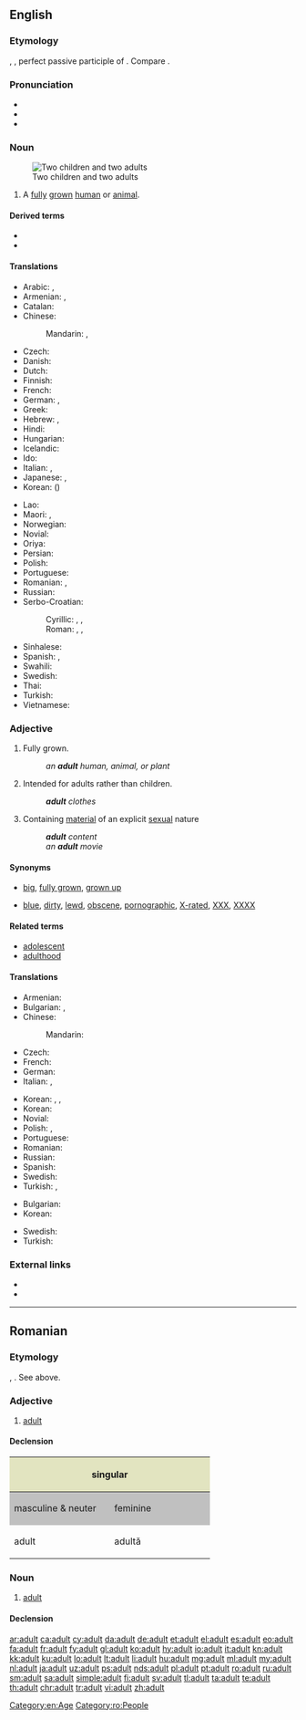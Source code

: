 ==English==

===Etymology===
{{etyl|fr|en}} {{term|adulte|lang=fr}}, {{etyl|la|en}} {{term|adultus||grown up|lang=la}}, perfect passive participle of {{term/t|la|adolescō||I grow up}}. Compare {{term|adolescent|lang=en}}.

===Pronunciation===
* {{IPA|/ˈædl̩t/|/əˈdʌlt/|/ˈædʌlt/}}
* {{audio|en-us-adult.ogg|Audio (US)|lang=en}}
* {{rhymes|ʌlt}}

===Noun===
{{en-noun}}
[[Image:Adult child.png|thumb|Two children and two adults]]

# A [[fully]] [[grown]] [[human]] or [[animal]].

====Derived terms====
* {{l|en|adultly}}
* {{l|en|adultness}}

====Translations====
{{trans-top|fully grown human}}
* Arabic: {{t|ar|بالغ|m|tr=baaligh}}, {{t|ar|راشد|m|tr=raashid|sc=Arab}}
* Armenian: {{t|hy|մեծահասակ|tr=meçahasak}}, {{t|hy|չափահաս|tr=čapahas}}
* Catalan: {{t+|ca|adult}}
* Chinese:
*: Mandarin: {{t+|cmn|成人|tr=chéngrén|sc=Hani}}, {{t+|cmn|大人|tr=dàrén|sc=Hani}}
* Czech: {{t+|cs|dospělý|m}}
* Danish: {{t+|da|voksen}}
* Dutch: {{t+|nl|volwassene}}
* Finnish: {{t+|fi|aikuinen}}
* French: {{t+|fr|adulte|m|f}}
* German: {{t+|de|Erwachsener|m}}, {{t+|de|Erwachsene|f}}
* Greek: {{t+|el|ενήλικας}}
* Hebrew: {{t|he|מבוגר|m|tr=mevugar|sc=Hebr}}, {{t|he|מבוגרת|f|tr=mevugeret|sc=Hebr}}
* Hindi: {{t|hi|वयस्क|m|tr=vayask}}
* Hungarian: {{t+|hu|felnőtt}}
* Icelandic: {{t+|is|fullorðinn|m}}
* Ido: {{t+|io|adulto}}
* Italian: {{t+|it|adulto|m}}, {{t|it|adulta|f}}
* Japanese: {{t+|ja|成人|tr=せいじん, seijin|sc=Jpan}}, {{t+|ja|大人|tr=おとな, otona|sc=Jpan}}
* Korean: {{t+|ko|성인|tr=seong-in|sc=Kore}} ({{t+|ko|成人|sc=Kore}})
{{trans-mid}}
* Lao: {{t|lo|ຜູ້ໃຫ່ຍ|sc=Laoo}}
* Maori: {{t|mi|pakeke}} {{qualifier|refers to people}}, {{t|mi|kātua}} {{qualifier|refers to animals}}
* Norwegian: {{t+|no|voksen}}
* Novial: {{t|nov|adulte}}
* Oriya: {{t|or|ପ୍ରାପ୍ତବୟସ୍କ|sc=Orya}}
* Persian: {{t|fa|بزرگسال|tr=bozorgsâl|sc=fa-Arab}}
* Polish: {{t+|pl|dorosły|m}}
* Portuguese: {{t+|pt|adulto}}
* Romanian: {{t+|ro|adult|m}}, {{t+|ro|adultă|f}}
* Russian: {{t+|ru|взро́слый|tr=vzróslyj}}
* Serbo-Croatian:
*: Cyrillic:  {{t|sh|одрастао}}, {{t|sh|пунолетан}}, {{t|sh|пунољетство}}
*: Roman: {{t|sh|odrastao}}, {{t|sh|punoletan}}, {{t|sh|punoljetstvo}}
* Sinhalese: {{t|si|වැඩිහිටියා|sc=Sinh}}
* Spanish: {{t+|es|adulto|m}}, {{t|es|adulta|f}}
* Swahili: {{t|sw|mtu mzima}}
* Swedish: {{t+|sv|vuxen}}
* Thai: {{t|th|ผู้ใหญ่|tr=pôo yài|sc=Thai}}
* Turkish: {{t+|tr|yetişkin}}
* Vietnamese: {{t|vi|người lớn}}
{{trans-bottom}}

===Adjective===
{{en-adj}}

# Fully grown.
#: ''an '''adult''' human, animal, or plant''
# Intended for adults rather than children.
#: '''''adult''' clothes''
# Containing [[material]] of an explicit [[sexual]] nature
#: '''''adult''' content''
#: ''an '''adult''' movie''

====Synonyms====
* {{sense|fully grown}} [[big]], [[fully grown]], [[grown up]]
* {{sense|unsuitable for children}} [[blue]], [[dirty]], [[lewd]], [[obscene]], [[pornographic]], [[X-rated]], [[XXX]], [[XXXX]]

====Related terms====
* [[adolescent]]
* [[adulthood]]

====Translations====
{{trans-top|fully grown}}
* Armenian: {{t|hy|հասուն|tr=hasun}}
* Bulgarian: {{t+|bg|възрастен}}, {{t+|bg|пълнолетен}}
* Chinese:
*: Mandarin: {{t+|cmn|成人|sc=Hani}}
* Czech: {{t+|cs|dospělý}}
* French: {{t+|fr|adulte|m|f}}
* German: {{t+|de|erwachsen}}
* Italian: {{t+|it|adulto|m}}, {{t|it|adulta|f}}
{{trans-mid}}
* Korean: {{t|ko|다 자란|sc=Kore}}, {{t|ko|다 자란|sc=Kore}}, {{t|ko|다 자란|sc=Kore}}
* Korean: {{t|ko|다 자란|sc=Kore}}
* Novial: {{t|nov|adulti}}
* Polish: {{t+|pl|dorosły|m}}, {{t|pl|dorosła|f}}
* Portuguese: {{t+|pt|adulto}}
* Romanian: {{t+|ro|adult}}
* Russian: {{t+|ru|взро́слый|sc=Cyrl|tr=vzróslyj}}
* Spanish: {{t+|es|adulto}}
* Swedish: {{t+|sv|vuxen}}
* Turkish: {{t+|tr|yetişkin}}, {{t+|tr|ergin}}
{{trans-bottom}}

{{trans-top|intended for adults}}
* Bulgarian: {{t|bg|за възрастни}}
* Korean: {{t|ko|성인의|sc=Kore}}
{{trans-mid}}
* Swedish: {{t|sv|vuxen-}}
* Turkish: {{t+|tr|yetişkin}}
{{trans-bottom}}

{{trans-see|pornographic}}

===External links===
* {{R:Webster 1913}}
* {{R:Century 1911}}

[[Category:en:Age]]

----

==Romanian==

===Etymology===
{{etyl|fr|ro}} {{term|adulte|lang=fr}}, {{etyl|la|ro}} {{term|adultus|lang=la}}. See above.

===Adjective===
{{ro-adj|4}}

# [[adult#Adjective|adult]]

====Declension====
<left>
{|style="background:#F0F0F0"

|-
! colspan="2" style="background:#e2e4c0"|singular
! colspan="2" style="background:#e2e4c0"|plural

|-
! style="width:10em;background:#C0C0C0"|masculine & neuter
! style="width:10em;background:#C0C0C0"|feminine
! style="width:10em;background:#C0C0C0"|masculine
! style="width:10em;background:#C0C0C0"|feminine & neuter

|-
|adult
|adultă
|adulți
|adulte
|}
</left>
{{attention|ro|needs proper inflection table}}

===Noun===
{{ro-noun|m|adulți|f=adultă}}

# [[adult#Noun|adult]]

====Declension====
{{ro-noun-m|def=adultul|pl=adulți}}

[[Category:ro:People]]

[[ar:adult]]
[[ca:adult]]
[[cy:adult]]
[[da:adult]]
[[de:adult]]
[[et:adult]]
[[el:adult]]
[[es:adult]]
[[eo:adult]]
[[fa:adult]]
[[fr:adult]]
[[fy:adult]]
[[gl:adult]]
[[ko:adult]]
[[hy:adult]]
[[io:adult]]
[[it:adult]]
[[kn:adult]]
[[kk:adult]]
[[ku:adult]]
[[lo:adult]]
[[lt:adult]]
[[li:adult]]
[[hu:adult]]
[[mg:adult]]
[[ml:adult]]
[[my:adult]]
[[nl:adult]]
[[ja:adult]]
[[uz:adult]]
[[ps:adult]]
[[nds:adult]]
[[pl:adult]]
[[pt:adult]]
[[ro:adult]]
[[ru:adult]]
[[sm:adult]]
[[sa:adult]]
[[simple:adult]]
[[fi:adult]]
[[sv:adult]]
[[tl:adult]]
[[ta:adult]]
[[te:adult]]
[[th:adult]]
[[chr:adult]]
[[tr:adult]]
[[vi:adult]]
[[zh:adult]]